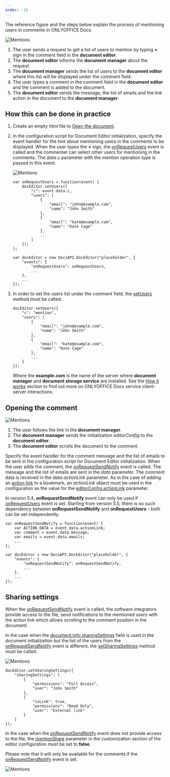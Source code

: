 ```yaml
---
order: -15
---
```

The reference figure and the steps below explain the process of mentioning users in comments in ONLYOFFICE Docs.

![Mentions](/content/img/editor/mentions-create.png)

1. The user sends a request to get a list of users to mention by typing **+** sign in the comment field in the **document editor**.
2. The **document editor** informs the **document manager** about the request.
3. The **document manager** sends the list of users to the **document editor** where this list will be displayed under the comment field.
4. The user types a comment in the comment field in the **document editor** and the comment is added to the document.
5. The **document editor** sends the message, the list of emails and the link action in the document to the **document manager**.

## How this can be done in practice

1. Create an empty *html* file to [Open the document](/editors/open#apply).

2. In the configuration script for Document Editor initialization, specify the event handler for the hint about mentioning users in the comments to be displayed. When the user types the **+** sign, the [onRequestUsers](/editors/config/events#onRequestUsers) event is called and the commenter can select other users for mentioning in the comments. The *data.c* parameter with the *mention* operation type is passed in this event.

   ![Mentions](/content/img/editor/onRequestUsers.png)

   ```
   var onRequestUsers = function(event) {
       docEditor.setUsers({
           "c": event.data.c,
           "users": [
               {
                   "email": "john@example.com",
                   "name": "John Smith"
               },
               {
                   "email": "kate@example.com",
                   "name": "Kate Cage"
               },
               ...
           ]
       });
   };

   var docEditor = new DocsAPI.DocEditor("placeholder", {
       "events": {
           "onRequestUsers": onRequestUsers,
           ...
       },
       ...
   });
   ```

3. In order to set the users list under the comment field, the [setUsers](/editors/methods#setUsers) method must be called:

   ```
   docEditor.setUsers({
       "c": "mention",
       "users": [
           {
               "email": "john@example.com",
               "name": "John Smith"
           },
           {
               "email": "kate@example.com",
               "name": "Kate Cage"
           },
           ...
       ]
   });
   ```

   Where the **example.com** is the name of the server where **document manager** and **document storage service** are installed. See the [How it works](/editors/howitworks) section to find out more on ONLYOFFICE Docs service client-server interactions.

## Opening the comment

![Mentions](/content/img/editor/actionLink-open.png)

1. The user follows the link in the **document manager**.
2. The **document manager** sends the initialization *editorConfig* to the **document editor**.
3. The **document editor** scrolls the document to the comment.

Specify the event handler for the comment message and the list of emails to be sent in the configuration script for Document Editor initialization. When the user adds the comment, the [onRequestSendNotify](/editors/config/events#onRequestSendNotify) event is called. The message and the list of emails are sent in the *data* parameter. The comment data is received in the *data.actionLink* parameter. As in the case of adding an [action link](/editors/actionlink#apply) to a bookmark, an *actionLink* object must be used in the configuration as the value for the [editorConfig.actionLink](/editors/config/editor#actionLink) parameter.

In version 5.4, **onRequestSendNotify** event can only be used if [onRequestUsers](#onRequestUsers) event is set. Starting from version 5.5, there is no such dependency between **onRequestSendNotify** and **onRequestUsers** - both can be set independently.

```
var onRequestSendNotify = function(event) {
    var ACTION_DATA = event.data.actionLink;
    var comment = event.data.message;
    var emails = event.data.emails;
    ...
};

var docEditor = new DocsAPI.DocEditor("placeholder", {
    "events": {
        "onRequestSendNotify": onRequestSendNotify,
        ...
    },
    ...
});
```

## Sharing settings

When the [onRequestSendNotify](/editors/config/events#onRequestSendNotify) event is called, the software integrators provide access to the file, send notifications to the mentioned users with the action link which allows scrolling to the comment position in the document.

In the case when the [document.info.sharingSettings](/editors/config/document/info#sharingSettings) field is used in the document initialization but the list of the users from the [onRequestSendNotify](/editors/config/events#onRequestSendNotify) event is different, the [setSharingSettings](/editors/methods#setSharingSettings) method must be called.

![Mentions](/content/img/editor/sharing_settings.png)

```
docEditor.setSharingSettings({
    "sharingSettings": [
        {
            "permissions": "Full Access",
            "user": "John Smith"
        },
        {
            "isLink": true,
            "permissions": "Read Only",
            "user": "External link"
        }
    ]
});
```

In the case when the [onRequestSendNotify](/editors/config/events#onRequestSendNotify) event does not provide access to the file, the [mentionShare](/editors/config/editor/customization#mentionShare) parameter in the customization section of the editor configuration must be set to **false**.

Please note that it will only be available for the comments if the [onRequestSendNotify](/editors/config/events#onRequestSendNotify) event is set.

![Mentions](/content/img/editor/mentionShare.png)
